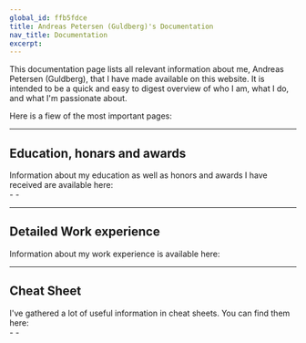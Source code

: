 ```yaml
---
global_id: ffb5fdce
title: Andreas Petersen (Guldberg)'s Documentation
nav_title: Documentation
excerpt:
---
```


This documentation page lists all relevant information about me, Andreas Petersen (Guldberg), that I have made available on this website. It is intended to be a quick and easy to digest overview of who I am, what I do, and what I'm passionate about.

Here is a fiew of the most important pages:

<div className="mt-8 grid gap-6 md:grid-cols-2">
  <Card
    title="Who is this guy?"
    icon="info"
    link={{ url: "/docs/bio", label: "Find out here" }}
    subtitle="Find out who I am, what I do, and what I'm passionate about."
  />
  <Card
    title="Development process"
    icon="code"
    link={{ url: "/docs/development-process", label: "See the process" }}
    subtitle="Learn about my preferred development process, and how I like to work."
  />
</div>

---

## Education, honars and awards

<div className="grid gap-6 md:grid-cols-2 -mt-4">
  <div>
    Information about my education as well as honors and awards I have received are available here:
    <ChevronLink label="See all info" url="/docs/education-honor-award" />
  </div>
  <div>
    - <ChevronLink label="Education" url="/docs/education-honor-award/education" />
    - <ChevronLink label="Honors and awards" url="/docs/education-honor-award/honors-and-awards" />

  </div>
</div>

---

## Detailed Work experience

<div className="grid gap-6 md:grid-cols-2 -mt-4">
  <div>
    Information about my work experience is available here:
    <ChevronLink label="See all info" url="/docs/work-experience" />
  </div>

</div>

---

## Cheat Sheet

<div className="grid gap-6 md:grid-cols-2 -mt-4">
  <div>
    I've gathered a lot of useful information in cheat sheets. You can find them
    here:
    <ChevronLink label="See all info" url="/docs/cheat-sheet" />
  </div>
  <div>
    - <ChevronLink label="Git" url="/docs/cheat-sheet/git" />
    - <ChevronLink label="Linux" url="/docs/cheat-sheet/linux" />
  </div>
</div>

